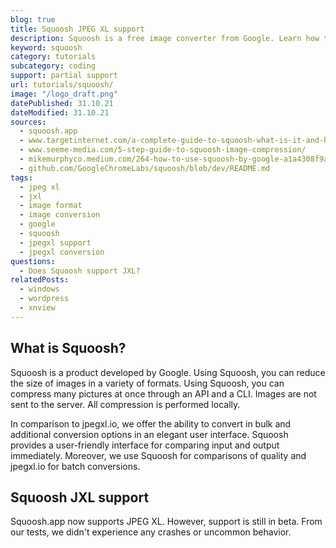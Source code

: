 ```yaml
---
blog: true
title: Squoosh JPEG XL support
description: Squoosh is a free image converter from Google. Learn how to use JXL images within Squoosh.
keyword: squoosh
category: tutorials
subcategory: coding
support: partial support
url: tutorials/squoosh/
image: "/logo_draft.png"
datePublished: 31.10.21
dateModified: 31.10.21
sources:
  - squoosh.app
  - www.targetinternet.com/a-complete-guide-to-squoosh-what-is-it-and-how-to-use-it/
  - www.seeme-media.com/5-step-guide-to-squoosh-image-compression/
  - mikemurphyco.medium.com/264-how-to-use-squoosh-by-google-a1a4308f9ab9
  - github.com/GoogleChromeLabs/squoosh/blob/dev/README.md
tags:
  - jpeg xl
  - jxl
  - image format
  - image conversion
  - google
  - squoosh
  - jpegxl support
  - jpegxl conversion
questions:
  - Does Squoosh support JXL?
relatedPosts:
  - windows
  - wordpress
  - xnview
---
```


## What is Squoosh?

Squoosh is a product developed by Google. Using Squoosh, you can reduce the size of images in a variety of formats. Using Squoosh, you can compress many pictures at once through an API and a CLI. Images are not sent to the server. All compression is performed locally.

In comparison to jpegxl.io, we offer the ability to convert in bulk and additional conversion options in an elegant user interface. Squoosh provides a user-friendly interface for comparing input and output immediately. Moreover, we use Squoosh for comparisons of quality and jpegxl.io for batch conversions.

## Squoosh JXL support

Squoosh.app now supports JPEG XL. However, support is still in beta.
From our tests, we didn't experience any crashes or uncommon behavior.

<Link text="Try Squoosh out today!" href="squoosh.app/" />
